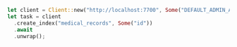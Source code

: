 <CodeGroup>

```rust Rust
let client = Client::new("http://localhost:7700", Some("DEFAULT_ADMIN_API_KEY"));
let task = client
  .create_index("medical_records", Some("id"))
  .await
  .unwrap();
```
</CodeGroup>